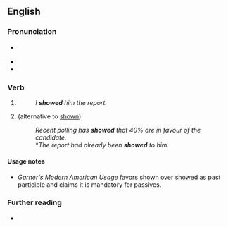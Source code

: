 ==English==

===Pronunciation===
* {{a|US}} {{IPA|/ˈʃoʊ̪d/|lang=en}}
* {{audio|en-us-showed.ogg|Audio (US)|lang=en}}
* {{rhymes|əʊd|lang=en}}

===Verb===
{{head|en|verb form}}

# {{en-simple past of|show}}
#: ''I '''showed''' him the report.''
# {{past participle of|show|lang=en}} (alternative to [[shown]])
#: ''Recent polling has '''showed''' that 40% are in favour of the candidate.''
#: *''The report had already been '''showed''' to him.''

====Usage notes====
* ''Garner's Modern American Usage'' favors [[shown]] over [[showed]] as past participle and claims it is mandatory for passives.

===Further reading===
* {{R:OneLook}}